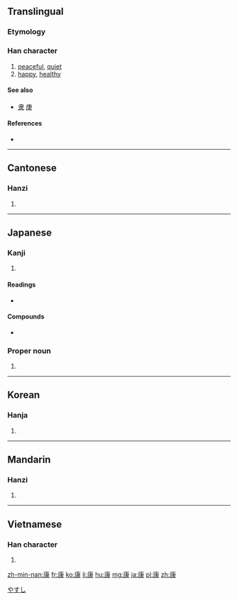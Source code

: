 {{also|隶}}
==Translingual==

===Etymology===
{{Han compound|庚|米|c1=p|c2=s|t2=rice|ls=psc}}

===Han character===
{{Han char|rn=53|rad=广|as=08|sn=11|four=0023<sub>2</sub>|canj=戈中水 (ILE)}}

# [[peaceful]], [[quiet]]
# [[happy]], [[healthy]]

====See also====
* [[隶]] [[庚]]

====References====
* {{Han ref|kx=0347.270|dkj=09376|dj=0658.030|hdz=20891.010|uh=5EB7|ud=24247|bh=B164|bd=45412}}

----

==Cantonese==

===Hanzi===
{{yue-hanzi|jyut=|y=hong1}}

# {{defn|lang=yue|sort=广08}}

----

==Japanese==

===Kanji===
{{ja-kanji|grade=4|rs=广08}}

# {{defn|lang=ja|sort=广08}}

====Readings====
* {{ja-readings|on=[[こう]] (kō)|kun=[[やすい]] (yasui)}}

====Compounds====
* {{term|健康||[[health]]|tr=[[けんこう]], [[kenkō]]|lang=ja|sc=Jpan}}

===Proper noun===
{{ja-pos|k|proper|hira=やすし|rom=Yasushi}}

# {{given name|male|lang=ja}}

[[Category:Japanese male given names|やすし]]

----

==Korean==

===Hanja===
{{ko-hanja|hangeul=강|rv=gang|mr=kang}}

# {{defn|lang=ko|sort=广08}}

----

==Mandarin==

===Hanzi===
{{cmn-hanzi|pin=[[kāng]] ([[kang1]])|wg=k'ang<sup>1</sup>}}

# {{defn|lang=cmn|sort=广08}}

----

==Vietnamese==

===Han character===
{{vi-hantu|[[khang]], [[khăng]], [[khương]]|rs=广08}}

# {{defn|lang=vi|sort=广08}}

[[zh-min-nan:康]]
[[fr:康]]
[[ko:康]]
[[li:康]]
[[hu:康]]
[[mg:康]]
[[ja:康]]
[[pl:康]]
[[zh:康]]
